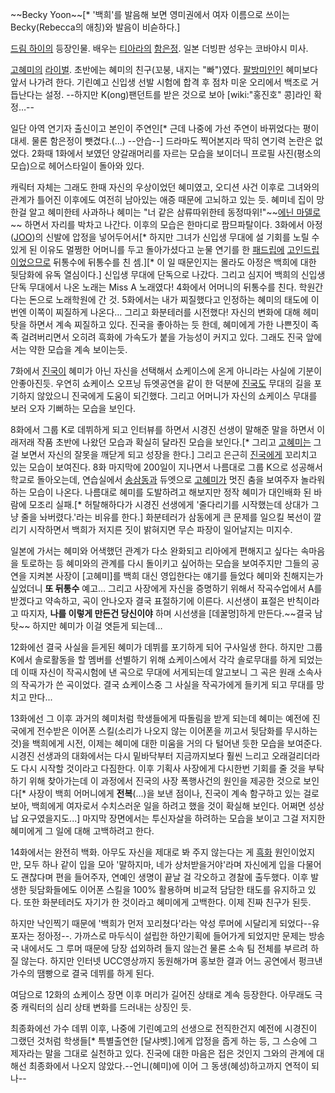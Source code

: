 ~~Becky Yoon~~[* '백희'를 발음해 보면 영미권에서 여자 이름으로 쓰이는 Becky(Rebecca의 애칭)와 발음이 비슫하다.]

[[드림 하이]]의 등장인물. 배우는 [[티아라]]의 [[함은정]]. 일본 더빙판 성우는 코바야시 미사.

[[고혜미]]의 [[라이벌]]. 초반에는 혜미의 친구(꼬붕, 내지는 "빠")였다. [[팔방미인]]인 혜미보다 앞서 나가려 한다. 기린예고 신입생 선발 시험에 합격 후 점차 미운 오리에서 백조로 거듭난다는 설정. --하지만 K(ong)팬던트를 받은 것으로 보아 [wiki:"홍진호" 콩]라인 확정…--

일단 아역 연기자 출신이고 본인이 주연인[* 근데 나중에 가선 주연이 바뀌었다는 평이 대세. 물론 함은정이 뺏겼다.(...) --안습--] 드라마도 찍어본지라 딱히 연기력 논란은 없었다. 2화때 1화에서 보였던 양갈래머리를 자르는 모습을 보이더니 프로필 사진(평소의 모습)으로 헤어스타일이 돌아와 있다.

캐릭터 자체는 그래도 한때 자신의 우상이었던 혜미였고, 오디션 사건 이후로 그녀와의 관계가 틀어진 이후에도 여전히 남아있는 애증 때문에 고뇌하고 있는 듯. 혜미네 집이 망한걸 알고 혜미한테 사과하나 혜미는 "너 같은 삼류따위한테 동정따위!"~~[[에닌 마델로]]~~ 하면서 자리를 박차고 나간다. 이후의 모습은 한마디로 팜므파탈이다. 3화에서 아정([[JOO]])의 신발에 압정을 넣어두어서[* 하지만 그녀가 신입생 무대에 설 기회를 노릴 수 있게 된 이유도 멀쩡한 어머니를 두고 돌아가셨다고 눈물 연기를 한 [[패드립]]에 [[고인드립]]이었으므로 뒤통수에 뒤통수를 친 셈.][* 이 일 때문인지는 몰라도 아정은 백희에 대한 뒷담화에 유독 열심이다.] 신입생 무대에 단독으로 나갔다. 그리고 심지어 백희의 신입생 단독 무대에서 나온 노래는 Miss A 노래였다! 4화에서 어머니의 뒤통수를 친다. 학원간다는 돈으로 노래학원에 간 것. 5화에서는 내가 찌질했다고 인정하는 혜미의 태도에 이번엔 이쪽이 찌질하게 나온다… 그리고 화분테러를 시전했다! 자신의 변화에 대해 헤미탓을 하면서 계속 찌질하고 있다. 진국을 좋아하는 듯 한데, 혜미에게 가한 나쁜짓이 족족 걸려버리면서 오히려 흑화에 가속도가 붙을 가능성이 커지고 있다. 그래도 진국 앞에서는 약한 모습을 계속 보이는듯.

7화에서 [[진국]]이 혜미가 아닌 자신을 선택해서 쇼케이스에 온게 아니라는 사실에 기분이 안좋아진듯. 우연히 쇼케이스 오프닝 듀엣공연을 같이 한 덕분에 [[진국]]도 무대의 길을 포기하지 않았으니 진국에게 도움이 되긴했다. 그리고 어머니가 자신의 쇼케이스 무대를 보러 오자 기뻐하는 모습을 보인다.

8화에서 그룹 K로 데뷔하게 되고 인터뷰를 하면서 시경진 선생이 말해준 말을 하면서 이래저래 작품 초반에 나왔던 모습과 확실히 달라진 모습을 보인다.[* 그리고 [[고혜미]]는 그걸 보면서 자신의 잘못을 깨닫게 되고 성장을 한다.] 그리고 은근히 [[진국]]에게 꼬리치고 있는 모습이 보여진다. 8화 마지막에 200일이 지나면서 나름대로 그룹 K으로 성공해서 학교로 돌아오는데, 연습실에서 [[송삼동]]과 듀엣으로 [[고혜미]]가 멋진 춤을 보여주자 놀라워 하는 모습이 나온다. 나름대로 혜미를 도발하려고 해보지만 정작 혜미가 대인배화 된 바람에 모조리 실패.[* 허탈해하다가 시경진 선생에게 '줄다리기를 시작했는데 상대가 그냥 줄을 놔버렸다.'라는 비유를 한다.] 화분테러가 삼동에게 큰 문제를 일으킬 복선이 깔리기 시작하면서 백희가 저지른 짓이 밝혀지면 무슨 파장이 일어날지는 미지수.

일본에 가서는 혜미와 어색했던 관계가 다소 완화되고 리아에게 편해지고 싶다는 속마음을 토로하는 등 혜미와의 관계를 다시 돌이키고 싶어하는 모습을 보여주지만 그들의 공연을 지켜본 사장이 [고혜미]를 백희 대신 영입한다는 얘기를 들었다 혜미와 친해지는가 싶었더니 '''또 뒤통수''' 예고… 그리고 사장에게 자신을 증명하기 위해서 작곡수업에서 A를 받겠다고 약속하고, 곡이 안나오자 결국 표절하기에 이른다. 시선생이 표절은 반칙이라고 따지자, '''나를 이렇게 만든건 당신이야''' 하며 시선생을 [데꿀멍]하게 만든다.~~결국 남탓~~ 하지만 혜미가 이걸 엿듣게 되는데…

12화에선 결국 사실을 듣게된 혜미가 데뷔를 포기하게 되어 구사일생 한다. 하지만 그룹 K에서 솔로활동을 할 멤버를 선별하기 위해 쇼케이스에서 각각 솔로무대를 하게 되었는데 이때 자신이 작곡시험에 낸 곡으로 무대에 서게되는데 알고보니 그 곡은 원래 소속사의 작곡가가 쓴 곡이었다. 결국 쇼케이스중 그 사실을 작곡가에게 들키게 되고 무대를 망치고 만다...

13화에선 그 이후 과거의 혜미처럼 학생들에게 따돌림을 받게 되는데 혜미는 예전에 진국에게 전수받은 이어폰 스킬(소리가 나오지 않는 이어폰을 끼고서 뒷담화를 무시하는것)을 백희에게 시전, 이제는 혜미에 대한 미움을 거의 다 털어낸 듯한 모습을 보여준다. 시경진 선생과의 대화에서는 다시 밑바닥부터 지금까지보다 훨씬 느리고 오래걸리더라도 다시 시작할 것이라고 다짐한다. 이후 기획사 사장에게 다시한번 기회를 줄 것을 부탁하기 위해 찾아가는데 이 과정에서 진국의 사장 폭행사건의 원인을 제공한 것으로 보인다[* 사장이 백희 어머니에게 '''전복'''(...)을 보낸 점이나, 진국이 계속 함구하고 있는 걸로 보아, 백희에게 여자로서 수치스러운 일을 하려고 했을 것이 확실해 보인다. 어쩌면 성상납 요구였을지도...] 마지막 장면에서는 투신자살을 하려하는 모습을 보이고 그걸 저지한 혜미에게 그 일에 대해 고백하려고 한다. 

14화에서는 완전히 백화. 아무도 자신을 제대로 봐 주지 않는다는 게 [[흑화]] 원인이었지만, 모두 하나 같이 입을 모아 '말하지마, 네가 상처받을거야'라며 자신에게 입을 다물어도 괜찮다며 편을 들어주자, 연예인 생명이 끝날 걸 각오하고 경찰에 출두했다. 이후 발생한 뒷담화들에도 이어폰 스킬을 100% 활용하며 비교적 담담한 태도를 유지하고 있다. 또한 화분테러도 자기가 한 것이라고 혜미에게 고백한다. 이제 진짜 친구가 된듯.

하지만 낙인찍기 때문에 '백희가 먼저 꼬리쳤다'라는 악성 루머에 시달리게 되었다--유포자는 정아정--. 가까스로 마두식이 설립한 하얀기획에 들어가게 되었지만 문제는 방송국 내에서도 그 루머 때문에 당장 섭외하려 들지 않는건 물론 소속 팀 전체를 부르려 하질 않는다. 하지만 인터넷 UCC영상까지 동원해가며 홍보한 결과 어느 공연에서 펑크낸 가수의 땜빵으로 결국 데뷔를 하게 된다.

여담으로 12화의 쇼케이스 장면 이후 머리가 길어진 상태로 계속 등장한다. 아무래도 극중 캐릭터의 심리 상태 변화를 드러내는 상징인 듯.

최종화에선 가수 데뷔 이후, 나중에 기린예고의 선생으로 전직한건지 예전에 시경진이 그랬던 것처럼 학생들[* 특별출연한 [달샤벳].]에게 압정을 줍게 하는 등, 그 스승에 그 제자라는 말을 그대로 실천하고 있다. 진국에 대한 마음은 접은 것인지 그와의 관계에 대해선 최종화에서 나오지 않았다.--언니(혜미)에 이어 그 동생(혜성)하고까지 연적이 되나--
